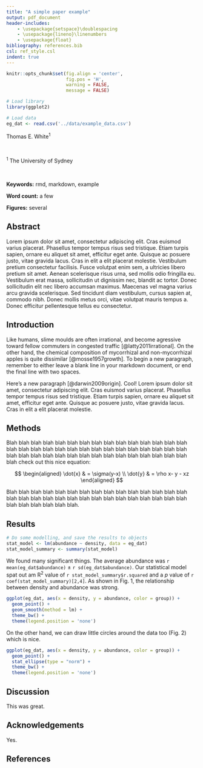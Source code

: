 ```yaml
---
title: "A simple paper example"
output: pdf_document
header-includes:
    - \usepackage{setspace}\doublespacing
    - \usepackage{lineno}\linenumbers
    - \usepackage{float}
bibliography: references.bib
csl: ref_style.csl
indent: true
---
```

```r
knitr::opts_chunk$set(fig.align = 'center',
                      fig.pos = 'H',
                      warning = FALSE,
                      message = FALSE)
```

```r

# Load library
library(ggplot2)

# Load data
eg_dat <- read.csv('../data/example_data.csv')
```

Thomas E. White^1^

\  

^1^ The University of Sydney

\  

**Keywords:** rmd, markdown, example  

**Word count:** a few  

**Figures:** several  

\newpage

## Abstract

Lorem ipsum dolor sit amet, consectetur adipiscing elit. Cras euismod varius placerat. Phasellus tempor tempus risus sed tristique. Etiam turpis sapien, ornare eu aliquet sit amet, efficitur eget ante. Quisque ac posuere justo, vitae gravida lacus. Cras in elit a elit placerat molestie. Vestibulum pretium consectetur facilisis. Fusce volutpat enim sem, a ultricies libero pretium sit amet. Aenean scelerisque risus urna, sed mollis odio fringilla eu. Vestibulum erat massa, sollicitudin ut dignissim nec, blandit ac tortor. Donec sollicitudin elit nec libero accumsan maximus. Maecenas vel magna varius arcu gravida scelerisque. Sed tincidunt diam vestibulum, cursus sapien at, commodo nibh. Donec mollis metus orci, vitae volutpat mauris tempus a. Donec efficitur pellentesque tellus eu consectetur.

\newpage

## Introduction

Like humans, slime moulds are often irrational, and become agressive toward fellow commuters in congested traffic [@latty2011irrational]. On the other hand, the chemical composition of mycorrhizal and non-mycorrhizal apples is quite dissimilar [@mosse1957growth]. To begin a new paragraph, remember to either leave a blank line in your markdown document, or end the final line with two spaces. 

Here's a new paragraph [@darwin2009origin]. Cool! Lorem ipsum dolor sit amet, consectetur adipiscing elit. Cras euismod varius placerat. Phasellus tempor tempus risus sed tristique. Etiam turpis sapien, ornare eu aliquet sit amet, efficitur eget ante. Quisque ac posuere justo, vitae gravida lacus. Cras in elit a elit placerat molestie.

## Methods

Blah blah blah blah blah blah blah blah blah blah blah blah blah blah blah blah blah blah blah blah blah blah blah blah blah blah blah blah blah blah blah blah blah blah blah blah blah blah blah blah blah blah blah blah blah blah check out this nice equation:

$$
\begin{aligned}
  \dot{x} & = \sigma(y-x) \\
  \dot{y} & = \rho x- y - xz 
\end{aligned}
$$

Blah blah blah blah blah blah blah blah blah blah blah blah blah blah blah blah blah blah blah blah blah blah blah blah blah blah blah blah blah blah blah blah blah blah blah blah.


## Results

```r
# Do some modelling, and save the results to objects 
stat_model <- lm(abundance ~ density, data = eg_dat) 
stat_model_summary <- summary(stat_model)  
```

We found many significant things. The average abundance was `r mean(eg_dat$abundance)` $\pm$ `r sd(eg_dat$abundance)`. Our statistical model spat out am R^2^ value of `r stat_model_summary$r.squared` and a _p_ value of `r coef(stat_model_summary)[2,4]`. As shown in Fig. 1, the relationship between density and abundance was strong.

```r
ggplot(eg_dat, aes(x = density, y = abundance, color = group)) +
  geom_point() + 
  geom_smooth(method = lm) +
  theme_bw() + 
  theme(legend.position = 'none')
```

On the other hand, we can draw little circles around the data too (Fig. 2) which is nice.

```r
ggplot(eg_dat, aes(x = density, y = abundance, color = group)) +
  geom_point() + 
  stat_ellipse(type = "norm") +
  theme_bw() + 
  theme(legend.position = 'none')
```

## Discussion

This was great.

## Acknowledgements

Yes.

## References

